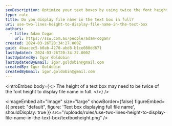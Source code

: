 ```yaml
---
seoDescription: Optimize your text boxes by using twice the font height to display file names in their entirety.
type: rule
title: Do you display file name in the text box in full?
uri: use-two-lines-height-to-display-file-name-in-the-text-box
authors:
  - title: Adam Cogan
    url: https://ssw.com.au/people/adam-cogan/
created: 2024-03-26T20:34:27.000Z
guid: 4baacec5-b0ab-4270-abd8-b1ce088dd671
lastUpdated: 2024-03-26T20:34:27.000Z
lastUpdatedBy: Igor Goldobin
lastUpdatedByEmail: igor.goldobin@gmail.com
createdBy: Igor Goldobin
createdByEmail: igor.goldobin@gmail.com
---
```


<introEmbed
  body={<>
The height of a text box may need to be twice of the font height to display file name in full.
  </>}
/>

<imageEmbed
  alt="Image"
  size="large"
  showBorder={false}
  figureEmbed={{
    preset: "default",
    figure: 'Text box displaying full file name',
    shouldDisplay: true
  }}
  src="/uploads/rules/use-two-lines-height-to-display-file-name-in-the-text-box/textboxheight.png"
/>
